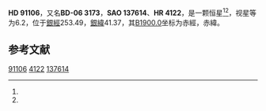{{Starbox begin
| name = HD 91106
}}
{{Starbox observe
| epoch = [[J2000.0|J2000.0]]
| constell = {{星座名待查}}<ref name=SIMBAD>{{cite web
 | url=http://simbad.u-strasbg.fr/simbad/sim-id?Ident=HR+4122
 | title=Pulsating variable Star
 | publisher=Centre de Données astronomiques de Strasbourg
 | work=SIMBAD
 | accessdate=2012-07-13
 | archive-date=2016-03-17
 | archive-url=https://web.archive.org/web/20160317090033/http://simbad.u-strasbg.fr/simbad/sim-id?Ident=HR+4122
 | dead-url=no
 }}</ref><ref name=DATA>{{cite web
 | url=http://vizier.u-strasbg.fr/viz-bin/VizieR-5?-out.add=.&-source=5050&-corr=PK=HR&-out.max=9999&HR=4122
 | title=VizieR Detailed Page
 | accessdate=2012-07-13
 | archive-date=2016-03-05
 | archive-url=https://web.archive.org/web/20160305005548/http://vizier.u-strasbg.fr/viz-bin/VizieR-5?-out.add=.&-source=5050&-corr=PK=HR&-out.max=9999&HR=4122
 | dead-url=no
 }}</ref>
| 星官 = 
| ra = {{RA|10|30|58.7}}<ref name=SIMBAD /><ref name=DATA />
| dec = {{DEC|-7|38|15}}<ref name=SIMBAD /><ref name=DATA />
| appmag_v = 6.2<ref name=SIMBAD /><ref name=DATA />
}}
{{Starbox character
| class = K5III+F6V<ref name=SIMBAD /><ref name=DATA />
| b-v = 1.38<ref name=SIMBAD /><ref name=DATA />
| u-b = 1.18<ref name=SIMBAD /><ref name=DATA />
| r-i = <ref name=SIMBAD /><ref name=DATA />
| variable = 
}}
{{Starbox astrometry
| radial_v = 1.18
| prop_mo_ra = 7
| parallax = 
| p_error = 
}}
{{Starbox catalog
| names =BD-06 3173，[[SAO星表|SAO]] 137614，[[HD星表|HD]] 91106，[[HR星表|HR]] 4122}}
{{Starbox reference |Simbad=HR+4122}}
{{Starbox end}}

'''HD 91106'''，又名'''BD-06 3173'''，'''SAO 137614'''、'''HR 4122'''，是一颗恒星<ref name=SIMBAD /><ref name=DATA />，视星等为6.2，位于[[銀道座標系|銀經]]253.49，[[銀道座標系|銀緯]]41.37，其[[B1900.0|B1900.0]]坐标为赤經{{RA|10|25|58.3}}，赤緯{{DEC|-7|41.37|28}}。

== 参考文献 ==
{{reflist}}

{{star-stub}}

[[Category:HD和HDE天體|91106]]
[[Category:HR天體|4122]]
[[Category:SAO天體|137614]]